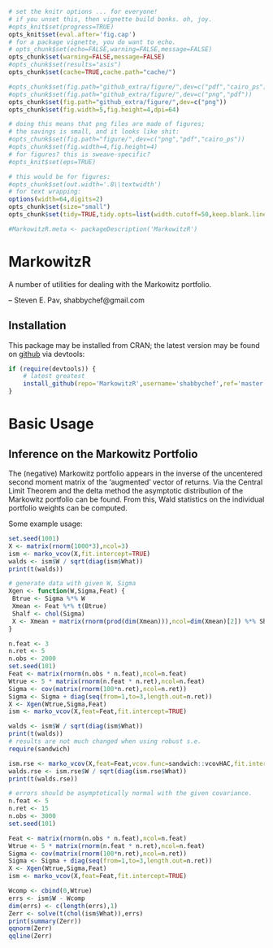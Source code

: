 ```r
# set the knitr options ... for everyone!
# if you unset this, then vignette build bonks. oh, joy.
#opts_knit$set(progress=TRUE)
opts_knit$set(eval.after='fig.cap')
# for a package vignette, you do want to echo.
# opts_chunk$set(echo=FALSE,warning=FALSE,message=FALSE)
opts_chunk$set(warning=FALSE,message=FALSE)
#opts_chunk$set(results="asis")
opts_chunk$set(cache=TRUE,cache.path="cache/")

#opts_chunk$set(fig.path="github_extra/figure/",dev=c("pdf","cairo_ps"))
#opts_chunk$set(fig.path="github_extra/figure/",dev=c("png","pdf"))
opts_chunk$set(fig.path="github_extra/figure/",dev=c("png"))
opts_chunk$set(fig.width=5,fig.height=4,dpi=64)

# doing this means that png files are made of figures;
# the savings is small, and it looks like shit:
#opts_chunk$set(fig.path="figure/",dev=c("png","pdf","cairo_ps"))
#opts_chunk$set(fig.width=4,fig.height=4)
# for figures? this is sweave-specific?
#opts_knit$set(eps=TRUE)

# this would be for figures:
#opts_chunk$set(out.width='.8\\textwidth')
# for text wrapping:
options(width=64,digits=2)
opts_chunk$set(size="small")
opts_chunk$set(tidy=TRUE,tidy.opts=list(width.cutoff=50,keep.blank.line=TRUE))

#MarkowitzR.meta <- packageDescription('MarkowitzR')
```

# MarkowitzR

A number of utilities for dealing with the Markowitz portfolio.

-- Steven E. Pav, shabbychef@gmail.com

## Installation

This package may be installed from CRAN; the latest version may be
found on [github](https://www.github.com/shabbychef/MarkowitzR "MarkowitzR")
via devtools:

```r
if (require(devtools)) {
	# latest greatest
	install_github(repo='MarkowitzR',username='shabbychef',ref='master')
}
```

# Basic Usage

## Inference on the Markowitz Portfolio

The (negative) Markowitz portfolio appears in the inverse of
the uncentered second moment matrix of the 'augmented' vector
of returns. Via the Central Limit Theorem and the delta method
the asymptotic distribution of the Markowitz portfolio can
be found. From this, Wald statistics on the individual portfolio
weights can be computed. 

Some example usage:

```r
set.seed(1001)
X <- matrix(rnorm(1000*3),ncol=3)
ism <- marko_vcov(X,fit.intercept=TRUE)
walds <- ism$W / sqrt(diag(ism$What))
print(t(walds))

# generate data with given W, Sigma
Xgen <- function(W,Sigma,Feat) {
 Btrue <- Sigma %*% W
 Xmean <- Feat %*% t(Btrue)
 Shalf <- chol(Sigma)
 X <- Xmean + matrix(rnorm(prod(dim(Xmean))),ncol=dim(Xmean)[2]) %*% Shalf
}

n.feat <- 3
n.ret <- 5 
n.obs <- 2000
set.seed(101)
Feat <- matrix(rnorm(n.obs * n.feat),ncol=n.feat)
Wtrue <- 5 * matrix(rnorm(n.feat * n.ret),ncol=n.feat)
Sigma <- cov(matrix(rnorm(100*n.ret),ncol=n.ret))
Sigma <- Sigma + diag(seq(from=1,to=3,length.out=n.ret))
X <- Xgen(Wtrue,Sigma,Feat)
ism <- marko_vcov(X,feat=Feat,fit.intercept=TRUE)

walds <- ism$W / sqrt(diag(ism$What))
print(t(walds))
# results are not much changed when using robust s.e.
require(sandwich)

ism.rse <- marko_vcov(X,feat=Feat,vcov.func=sandwich::vcovHAC,fit.intercept=TRUE)
walds.rse <- ism.rse$W / sqrt(diag(ism.rse$What))
print(t(walds.rse))

# errors should be asymptotically normal with the given covariance.
n.feat <- 5
n.ret <- 15 
n.obs <- 3000
set.seed(101)

Feat <- matrix(rnorm(n.obs * n.feat),ncol=n.feat)
Wtrue <- 5 * matrix(rnorm(n.feat * n.ret),ncol=n.feat)
Sigma <- cov(matrix(rnorm(100*n.ret),ncol=n.ret))
Sigma <- Sigma + diag(seq(from=1,to=3,length.out=n.ret))
X <- Xgen(Wtrue,Sigma,Feat)
ism <- marko_vcov(X,feat=Feat,fit.intercept=TRUE)

Wcomp <- cbind(0,Wtrue)
errs <- ism$W - Wcomp
dim(errs) <- c(length(errs),1)
Zerr <- solve(t(chol(ism$What)),errs)
print(summary(Zerr))
qqnorm(Zerr)
qqline(Zerr)
```
